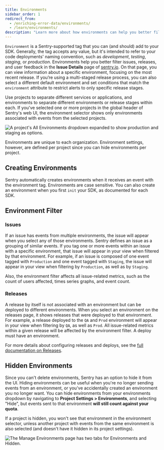 ```yaml
---
title: Environments
sidebar_order: 1
redirect_from:
  - /enriching-error-data/environments/
  - /learn/environments/
description: "Learn more about how environments can help you better filter issues, releases, and user feedback in the Issue Details page on sentry.io."
---
```


`Environment` is a Sentry-supported tag that you can (and should) add to your SDK. Generally, the tag accepts any value, but it's intended to refer to your code deployments' naming convention, such as *development*, *testing*, *staging*, or *production*. Environments help you better filter issues, releases, and user feedback in the **Issue Details** page of [sentry.io](https://sentry.io). On that page, you can view information about a specific environment, focusing on the most recent release. If you’re using a multi-staged release process, you can also select a different default environment and set conditions that match the `environment` attribute to restrict alerts to only specific release stages.

Use projects to separate different services or applications, and environments to separate different environments or release stages within each. If you've selected one or more projects in the global header of Sentry's web UI, the environment selector shows only environments associated with events from the selected projects.

![A project's All Environments dropdown expanded to show production and staging as options.](env_dropdown.png)

Environments are unique to each organization. Environment settings, however, are defined per project since you can hide environments per project.

## Creating Environments

Sentry automatically creates environments when it receives an event with the environment tag. Environments are case sensitive. You can also create an environment when you first `init` your SDK, <PlatformLink to="/configuration/environments/">as documented for each SDK</PlatformLink>.

## Environment Filter

### Issues

If an issue has events from multiple environments, the issue will appear when you select any of those environments. Sentry defines an issue as a grouping of similar events. If you tag one or more events within an issue with a specific environment, that issue will appear in your view when filtered by that environment. For example, if an issue is composed of one event tagged with `Production` and one event tagged with `Staging`, the issue will appear in your view when filtering by `Production`, as well as by `Staging`.

Also, the environment filter affects all issue-related metrics, such as the count of users affected, times series graphs, and event count.

### Releases

A release by itself is not associated with an environment but can be deployed to different environments. When you select an environment on the releases page, it shows releases that were deployed to that environment. For example, a release deployed to the `QA` and `Prod` environment will appear in your view when filtering by `QA`, as well as `Prod`. All issue-related metrics within a given release will be affected by the environment filter. A deploy must have an environment.

For more details about configuring releases and deploys, see the [full documentation on Releases](/product/releases/).

## Hidden Environments

Since you can't delete environments, Sentry has an option to hide it from the UI. Hiding environments can be useful when you're no longer sending events from an environment, or you've accidentally created an environment you no longer want. You can hide environments from your environments dropdown by navigating to **Project Settings > Environments**, and selecting "Hide", but events sent to that environment **will still count against your quota**.

If a project is hidden, you won't see that environment in the environment selector, unless another project with events from the same environment is also selected (and doesn't have it hidden in its project settings).

![The Manage Environments page has two tabs for Environments and Hidden.](env_hidden.png)
